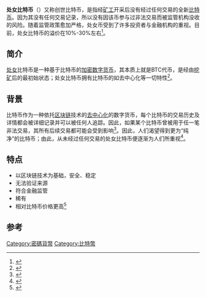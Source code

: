 {{Refimprove|time=2021-01-14T11:12:46+00:00}}
'''处女比特币'''（{{lang-en|Virgin Btc}}）又称创世比特币，是指经[[矿工|矿工]]开采后没有经过任何交易的全新[[比特币|比特币]]。因为其没有任何交易记录，所以没有因该币参与过非法交易而被监管机构没收的风险。随着监管政策愈加严格，处女币受到了许多投资者与金融机构的重视。目前，处女比特币的溢价在10%-30%左右<ref>{{cite web |title=有錢也買不到的比特幣品種：處女幣｜東森財經新聞 |url=https://fnc.ebc.net.tw/FncNews/world/16476 |website=東森財經新聞 |publisher=林懇 |accessdate=2021-01-01 |language=zh-hant |archive-date=2021-01-16 |archive-url=https://web.archive.org/web/20210116003208/https://fnc.ebc.net.tw/FncNews/world/16476 |dead-url=no }}</ref>。

==简介==
[[处女|处女]]比特币是一种基于比特币的[[密码货币|加密数字货币]]，其本质上就是BTC代币，是经由[[挖矿|挖矿]]后的最初始状态；处女比特币拥有比特币的如去中心化等一切特性<ref>{{cite web |title=加密公司Babel Finance CEO：购买“处女比特币”的买家需要支付至多20%的额外费用_区块链新闻_陀螺财经 |url=https://www.tuoluocaijing.cn/kuaixun/detail-80310.html |website=www.tuoluocaijing.cn |accessdate=2021-01-01}}</ref>。

==背景==
比特币作为一种依托[[区块链|区块链]]技术的[[去中心化|去中心化]]的数字货币，每个比特币的交易历史及详情都会被详细记录并可以被任何人追踪。因此，如果某个比特币曾被用于任一笔非法交易，其所有后续交易都可能会受到影响<ref>{{cite web |title=什么是“处女比特币”，为什么人们为此支付20％的额外费用？ |url=https://0xzx.com/201908160116223053.html |website=0x资讯 |accessdate=2021-01-01 |language=zh-CN}}</ref>。因此，人们渴望得到更为“纯净”的比特币；由此，从未经过任何交易的处女比特币便逐渐为人们所重视<ref>{{cite web |title=溢价 30%，机构最爱，你知道“处女比特币”吗？ |url=https://www.chainnews.com/articles/298942323650.htm|website=ChainNews |accessdate=2021-01-01 |language=zh-hans}}</ref>。

==特点==
*以区块链技术为基础，安全、稳定
*无法验证来源
*符合金融监管
*稀有
*相对比特币价格更高<ref>{{cite web |title=加密公司Babel Finance CEO：购买“处女比特币”的买家需要支付至多20%的额外费用 - 比特币家园 |url=https://www.btc126.com/view/42492.html |website=www.btc126.com |accessdate=2021-01-14 |archive-date=2021-01-15 |archive-url=https://web.archive.org/web/20210115230050/https://www.btc126.com/view/42492.html |dead-url=no }}</ref>

==参考==
{{Reflist|2}}

[[Category:密碼貨幣|Category:密碼貨幣]]
[[Category:比特幣|Category:比特幣]]